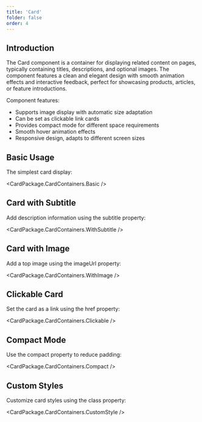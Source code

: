 ```yaml
---
title: 'Card'
folder: false
order: 4
---
```



## Introduction

The Card component is a container for displaying related content on pages, typically containing titles, descriptions, and optional images. The component features a clean and elegant design with smooth animation effects and interactive feedback, perfect for showcasing products, articles, or feature introductions.

Component features:

- Supports image display with automatic size adaptation
- Can be set as clickable link cards
- Provides compact mode for different space requirements
- Smooth hover animation effects
- Responsive design, adapts to different screen sizes

## Basic Usage

The simplest card display:

<CardPackage.CardContainers.Basic />

## Card with Subtitle

Add description information using the subtitle property:

<CardPackage.CardContainers.WithSubtitle />

## Card with Image

Add a top image using the imageUrl property:

<CardPackage.CardContainers.WithImage />

## Clickable Card

Set the card as a link using the href property:

<CardPackage.CardContainers.Clickable />

## Compact Mode

Use the compact property to reduce padding:

<CardPackage.CardContainers.Compact />

## Custom Styles

Customize card styles using the class property:

<CardPackage.CardContainers.CustomStyle />
